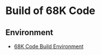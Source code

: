 = Build of 68K Code =

== Environment ==

* [https://github.com/douggilliland/Linux-68k/blob/master/SIMPLE_68008/README.wiki 68K Code Build Environment]
